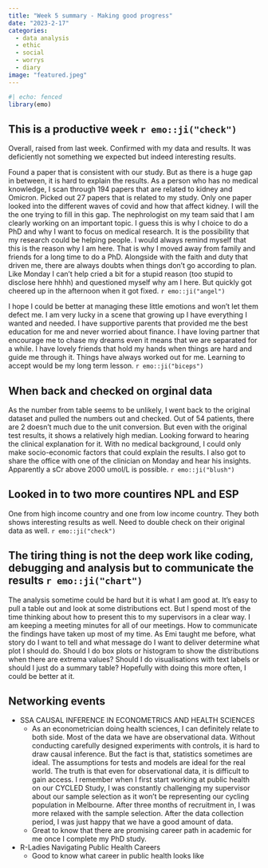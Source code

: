 ```yaml
---
title: "Week 5 summary - Making good progress"
date: "2023-2-17"
categories: 
  - data analysis
  - ethic 
  - social
  - worrys 
  - diary
image: "featured.jpeg"
---
```


```r
#| echo: fenced
library(emo)
```

## This is a productive week `r emo::ji("check")`

Overall, raised from last week. Confirmed with my data and results. It was deficiently not something we expected but indeed interesting results.  

Found a paper that is consistent with our study. But as there is a huge gap in between, it is hard to explain the results. As a person who has no medical knowledge, I scan through 194 papers that are related to kidney and Omicron. Picked out 27 papers that is related to my study. Only one paper looked into the different waves of covid and how that affect kidney. I will the the one trying to fill in this gap. The nephrologist on my team said that I am clearly working on an important topic. I guess this is why I choice to do a PhD and why I want to focus on medical research. It is the possibility that my research could be helping people. I would always remind myself that this is the reason why I am here. That is why I moved away from family and friends for a long time to do a PhD. Alongside with the faith and duty that driven me, there are always doubts when things don't go according to plan. Like Monday I can't help cried a bit for a stupid reason (too stupid to disclose here hhhh) and questioned myself why am I here. But quickly got cheered up in the afternoon when it got fixed. `r emo::ji("angel")`

I hope I could be better at managing these little emotions and won't let them defect me. I am very lucky in a scene that growing up I have everything I wanted and needed. I have supportive parents that provided me the best education for me and never worried about finance. I have loving partner that encourage me to chase my dreams even it means that we are separated for a while. I have lovely friends that hold my hands when things are hard and guide me through it. Things have always worked out for me. Learning to accept would be my long term lesson.  `r emo::ji("biceps")`


## When back and checked on orginal data 

As the number from table seems to be unlikely, I went back to the original dataset and pulled the numbers out and checked. Out of 54 patients, there are 2 doesn't much due to the unit conversion. But even with the original test results, it shows a relatively high median. Looking forward to hearing the clinical explanation for it. With no medical background, I could only make socio-economic factors that could explain the results. I also got to share the office with one of the clinician on Monday and hear his insights. Apparently a sCr above 2000 umol/L is possible.  `r emo::ji("blush")`


## Looked in to two more countires NPL and ESP

One from high income country and one from low income country. They both shows interesting results as well. Need to double check on their original data as well. `r emo::ji("check")`

## The tiring thing is not the deep work like coding, debugging and analysis but to communicate the results `r emo::ji("chart")`

The analysis sometime could be hard but it is what I am good at. It's easy to pull a table out and look at some distributions ect. But I spend most of the time thinking about how to present this to my supervisors in a clear way. I am keeping a meeting minutes for all of our meetings. How to communicate the findings have taken up most of my time. As Emi taught me before, what story do I want to tell and what message do I want to deliver determine what plot I should do. Should I do box plots or histogram to show the distributions when there are extrema values? Should I do visualisations with text labels or should I just do a summary table? Hopefully with doing this more often, I could be better at it.  


## Networking events 

- SSA CAUSAL INFERENCE IN ECONOMETRICS AND HEALTH SCIENCES
  - As an econometrician doing health sciences, I can definitely relate to both side. Most of the data we have are observational data. Without conducting carefully designed experiments with controls, it is hard to draw causal inference. But the fact is that, statistics sometimes are ideal. The assumptions for tests and models are ideal for the real world. The truth is that even for observational data, it is difficult to gain access. I remember when I first start working at public health on our CYCLED Study, I was constantly challenging my supervisor about our sample selection as it won't be representing our cycling population in Melbourne. After three months of recruitment in, I was more relaxed with the sample selection. After the data collection period, I was just happy that we have a good amount of data. 
  - Great to know that there are promising career path in academic for me once I complete my PhD study. 
  

- R-Ladies Navigating Public Health Careers
  - Good to know what career in public health looks like 

